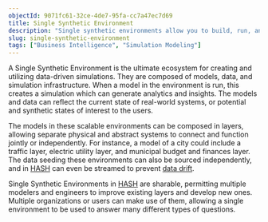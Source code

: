 ```yaml
---
objectId: 9071fc61-32ce-4de7-95fa-cc7a47ec7d69
title: Single Synthetic Environment
description: "Single synthetic environments allow you to build, run, and analyze data-driven models and simulations."
slug: single-synthetic-environment
tags: ["Business Intelligence", "Simulation Modeling"]
---
```


A Single Synthetic Environment is the ultimate ecosystem for creating and utilizing data-driven simulations. They are composed of models, data, and simulation infrastructure. When a model in the environment is run, this creates a simulation which can generate analytics and insights. The models and data can reflect the current state of real-world systems, or potential and synthetic states of interest to the users.

The models in these scalable environments can be composed in layers, allowing separate physical and abstract systems to connect and function jointly or independently. For instance, a model of a city could include a traffic layer, electric utility layer, and municipal budget and finances layer. The data seeding these environments can also be sourced independently, and in [HASH](https://hash.ai/platform) can even be streamed to prevent [data drift](https://hash.ai/glossary/data-drift).

Single Synthetic Environments in [HASH](https://hash.ai/platform) are sharable, permitting multiple modelers and engineers to improve existing layers and develop new ones. Multiple organizations or users can make use of them, allowing a single environment to be used to answer many different types of questions.
